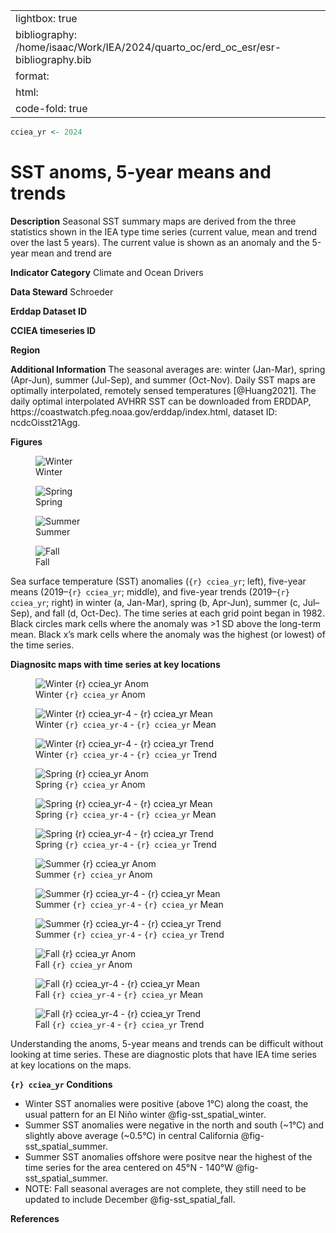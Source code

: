 

---
lightbox: true
bibliography: /home/isaac/Work/IEA/2024/quarto_oc/erd_oc_esr/esr-bibliography.bib
format:
 html: 
  code-fold: true
---


```r
cciea_yr <- 2024

```


# SST anoms, 5-year means and trends

**Description** 
Seasonal SST summary maps are derived from the three statistics shown in the IEA type time series (current value, mean and trend over the last 5 years). 
The current value is shown as an anomaly and the 5-year mean and trend are 


**Indicator Category** Climate and Ocean Drivers
 
**Data Steward** Schroeder

**Erddap Dataset ID**

**CCIEA timeseries ID** 

**Region**


**Additional Information**
The seasonal averages are: winter (Jan-Mar), spring (Apr-Jun), summer (Jul-Sep), and summer (Oct-Nov).
Daily SST maps are optimally interpolated, remotely sensed temperatures [@Huang2021]. 
The daily optimal interpolated AVHRR SST can be downloaded from ERDDAP, https://coastwatch.pfeg.noaa.gov/erddap/index.html, dataset ID: ncdcOisst21Agg.

**Figures**

::: {#fig-sst_spatial layout-ncol=1, layout="[[1],[1],[1],[1]]"  }

![Winter](plots/oc_sst_spatial_winter_clim_1982_current_year.png){#fig-sst_spatial_winter}

![Spring](plots/oc_sst_spatial_spring_clim_1982_current_year.png){#fig-sst_spatial_spring}

![Summer](plots/oc_sst_spatial_summer_clim_1982_current_year.png){#fig-sst_spatial_summer}

![Fall](plots/oc_sst_spatial_fall_clim_1982_current_year.png){#fig-sst_spatial_fall}

Sea surface temperature (SST) anomalies (`{r} cciea_yr`; left), five-year means (2019–`{r} cciea_yr`; middle), and five-year trends (2019–`{r} cciea_yr`; right) in winter (a, Jan-Mar), spring (b, Apr-Jun), summer (c, Jul–Sep), and fall (d, Oct-Dec). 
The time series at each grid point began in 1982. 
Black circles mark cells where the anomaly was >1 SD above the long-term mean. Black x’s mark cells where the anomaly was the highest (or lowest) of the time series. 


:::

**Diagnositc maps with time series at key locations**

::: {#fig-sst_spatial layout-ncol=3, layout="[[4,4,4], [4,4,4], [4,4,4], [4,4,4]]"  }

![Winter `{r} cciea_yr` Anom](plots/winter/winter_anom_example_ts.png){#fig-ts_anom_winter}

![Winter `{r} cciea_yr-4` - `{r} cciea_yr` Mean](plots/winter/winter_mean5_example_ts.png){#fig-ts_mean_winter}

![Winter `{r} cciea_yr-4` - `{r} cciea_yr` Trend](plots/winter/winter_trend5_example_ts.png){#fig-ts_trend_winter}

![Spring `{r} cciea_yr` Anom](plots/spring/spring_anom_example_ts.png){#fig-ts_anom_spring}

![Spring `{r} cciea_yr-4` - `{r} cciea_yr` Mean](plots/spring/spring_mean5_example_ts.png){#fig-ts_mean_spring}

![Spring `{r} cciea_yr-4` - `{r} cciea_yr` Trend](plots/spring/spring_trend5_example_ts.png){#fig-ts_trend_spring}

![Summer `{r} cciea_yr` Anom](plots/summer/summer_anom_example_ts.png){#fig-ts_anom_summer}

![Summer `{r} cciea_yr-4` - `{r} cciea_yr` Mean](plots/summer/summer_mean5_example_ts.png){#fig-ts_mean_summer}

![Summer `{r} cciea_yr-4` - `{r} cciea_yr` Trend](plots/summer/summer_trend5_example_ts.png){#fig-ts_trend_summer}

![Fall `{r} cciea_yr` Anom](plots/fall/fall_anom_example_ts.png){#fig-ts_anom_fall}

![Fall `{r} cciea_yr-4` - `{r} cciea_yr` Mean](plots/fall/fall_mean5_example_ts.png){#fig-ts_mean_fall}

![Fall `{r} cciea_yr-4` - `{r} cciea_yr` Trend](plots/fall/fall_trend5_example_ts.png){#fig-ts_trend_fall}




Understanding the anoms, 5-year means and trends can be difficult without looking at time series.
These are diagnostic plots that have IEA time series at key locations on the maps.


:::



**`{r} cciea_yr` Conditions**

+ Winter SST anomalies were positive (above 1°C) along the coast, the usual pattern for an El Niño winter @fig-sst_spatial_winter.
+ Summer SST anomalies were negative in the north and south (~1°C) and slightly above average (~0.5°C) in central California @fig-sst_spatial_summer.
+ Summer SST anomalies offshore were positve near the highest of the time series for the area centered on 45°N - 140°W @fig-sst_spatial_summer.
+ NOTE: Fall seasonal averages are not complete, they still need to be updated to include December @fig-sst_spatial_fall.


**References**
